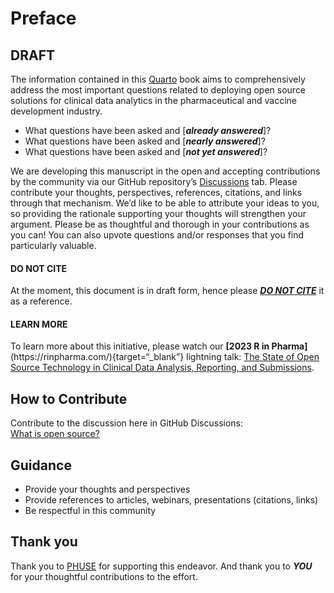 # Preface {.unnumbered}

## DRAFT

The information contained in this [Quarto](https://quarto.org/){target="_blank"} book aims to comprehensively address the most important questions related to deploying open source solutions for clinical data analytics in the pharmaceutical and vaccine development industry.

-   What questions have been asked and [***already answered***]?
-   What questions have been asked and [***nearly answered***]?
-   What questions have been asked and [***not yet answered***]?

We are developing this manuscript in the open and accepting contributions by the community via our GitHub repository's [Discussions](https://github.com/phuse-org/OSTCDA/discussions){target="_blank"} tab. Please contribute your thoughts, perspectives, references, citations, and links through that mechanism. We'd like to be able to attribute your ideas to you, so providing the rationale supporting your thoughts will strengthen your argument. Please be as thoughtful and thorough in your contributions as you can! You can also upvote questions and/or responses that you find particularly valuable.

#### DO NOT CITE

At the moment, this document is in draft form, hence please [***DO NOT CITE***]{.underline} it as a reference.

#### LEARN MORE

To learn more about this initiative, please watch our **\[2023 R in Pharma\]**(https://rinpharma.com/){target="\_blank"} lightning talk: [The State of Open Source Technology in Clinical Data Analysis, Reporting, and Submissions](https://www.youtube.com/watch?v=cbFzcXMOfTM){target="_blank"}.

## How to Contribute

Contribute to the discussion here in GitHub Discussions:\
[What is open source?](https://github.com/phuse-org/OSTCDA/discussions/1){target="_blank"}

## Guidance

-   Provide your thoughts and perspectives
-   Provide references to articles, webinars, presentations (citations, links)
-   Be respectful in this community

## Thank you

Thank you to [PHUSE](https://phuse.global/){target="_blank"} for supporting this endeavor. And thank you to ***YOU*** for your thoughtful contributions to the effort.
